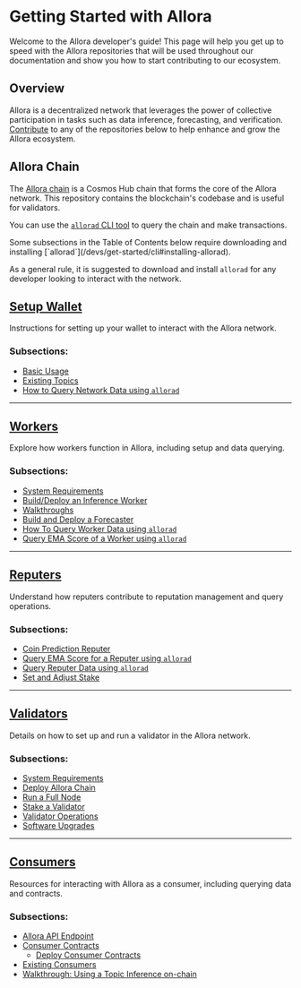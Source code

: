 
# Getting Started with Allora

Welcome to the Allora developer's guide! This page will help you get up to speed with the Allora repositories that will be used throughout our documentation and show you how to start contributing to our ecosystem. 

## Overview

Allora is a decentralized network that leverages the power of collective participation in tasks such as data inference, forecasting, and verification. [Contribute](/community/contribute) to any of the repositories below to help enhance and grow the Allora ecosystem.

## Allora Chain

The [Allora chain](https://github.com/allora-network/allora-chain) is a Cosmos Hub chain that forms the core of the Allora network. This repository contains the blockchain's codebase and is useful for validators.

You can use the [`allorad` CLI tool](/devs/get-started/cli#installing-allorad) to query the chain and make transactions.

<Callout>
Some subsections in the Table of Contents below require downloading and installing [`allorad`](/devs/get-started/cli#installing-allorad).

As a general rule, it is suggested to download and install `allorad` for any developer looking to interact with the network.
</Callout>

## [Setup Wallet](/devs/get-started/setup-wallet.mdx)
Instructions for setting up your wallet to interact with the Allora network.

### Subsections:
- [Basic Usage](/devs/get-started/basic-usage.mdx)
- [Existing Topics](/devs/get-started/existing-topics.mdx)
- [How to Query Network Data using `allorad`](/devs/get-started/query-network-data.mdx)
  
---

## [Workers](/devs/workers/workers.mdx)
Explore how workers function in Allora, including setup and data querying.

### Subsections:
- [System Requirements](/devs/workers/nop-requirements.mdx)
- [Build/Deploy an Inference Worker](/devs/workers/deploy-worker.mdx)
- [Walkthroughs](/devs/workers/walkthroughs/index.mdx)
- [Build and Deploy a Forecaster](/devs/workers/deploy-forecaster.mdx)
- [How To Query Worker Data using `allorad`](/devs/workers/query-worker-data.mdx)
- [Query EMA Score of a Worker using `allorad`](/devs/workers/query-ema-score.mdx)

---

## [Reputers](/devs/reputers/reputers.mdx)
Understand how reputers contribute to reputation management and query operations.

### Subsections:
- [Coin Prediction Reputer](/devs/reputers/coin-prediction-reputer.mdx)
- [Query EMA Score for a Reputer using `allorad`](/devs/reputers/query-ema-score.mdx)
- [Query Reputer Data using `allorad`](/devs/reputers/query-reputer-data.mdx)
- [Set and Adjust Stake](/devs/reputers/set-and-adjust-stake.mdx)

---

## [Validators](/devs/validators/validators.mdx)
Details on how to set up and run a validator in the Allora network.

### Subsections:
- [System Requirements](/devs/validators/nop-requirements.mdx)
- [Deploy Allora Chain](/devs/validators/deploy-chain.mdx)
- [Run a Full Node](/devs/validators/run-full-node.mdx)
- [Stake a Validator](/devs/validators/stake-a-validator.mdx)
- [Validator Operations](/devs/validators/validator-operations.mdx)
- [Software Upgrades](/devs/validators/software-upgrades.mdx)

---

## [Consumers](/devs/consumers/consumers.mdx)
Resources for interacting with Allora as a consumer, including querying data and contracts.

### Subsections:
- [Allora API Endpoint](/devs/consumers/allora-api-endpoint.mdx)
- [Consumer Contracts](/devs/consumers/consumer-contracts/deploy-consumer.mdx)
  - [Deploy Consumer Contracts](/devs/consumers/consumer-contracts/dev-consumers.mdx)
- [Existing Consumers](/devs/consumers/existing-consumers.mdx)
- [Walkthrough: Using a Topic Inference on-chain](/devs/consumers/walkthrough-use-topic-inference.mdx)